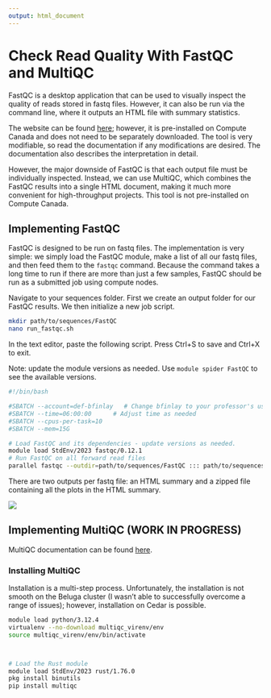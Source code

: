 ```yaml
---
output: html_document
---
```


# Check Read Quality With FastQC and MultiQC

FastQC is a desktop application that can be used to visually inspect the quality
of reads stored in fastq files. However, it can also be run via the command
line, where it outputs an HTML file with summary statistics.

The website can be found [here](https://www.bioinformatics.babraham.ac.uk);
however, it is pre-installed on Compute Canada and does not need to be
separately downloaded. The tool is very modifiable, so read the documentation if
any modifications are desired. The documentation also describes the
interpretation in detail.

However, the major downside of FastQC is that each output file must be
individually inspected. Instead, we can use MultiQC, which combines the FastQC
results into a single HTML document, making it much more convenient for
high-throughput projects. This tool is not pre-installed on Compute Canada.

## Implementing FastQC

FastQC is designed to be run on fastq files. The implementation is very simple:
we simply load the FastQC module, make a list of all our fastq files, and then
feed them to the `fastqc` command. Because the command takes a long time to run
if there are more than just a few samples, FastQC should be run as a submitted
job using compute nodes.

Navigate to your sequences folder. First we create an output folder for our
FastQC results. We then initialize a new job script.

```bash
mkdir path/to/sequences/FastQC
nano run_fastqc.sh
```

In the text editor, paste the following script. Press Ctrl+S to save and Ctrl+X
to exit.

Note: update the module versions as needed. Use `module spider FastQC` to see
the available versions.

```bash
#!/bin/bash

#SBATCH --account=def-bfinlay   # Change bfinlay to your professor's username
#SBATCH --time=06:00:00      # Adjust time as needed
#SBATCH --cpus-per-task=10
#SBATCH --mem=15G 

# Load FastQC and its dependencies - update versions as needed.
module load StdEnv/2023 fastqc/0.12.1
# Run FastQC on all forward read files
parallel fastqc --outdir=path/to/sequences/FastQC ::: path/to/sequences/*_1.fastq.gz
```

There are two outputs per fastq file: an HTML summary and a zipped file
containing all the plots in the HTML summary.

![](fastqc_html.JPG)

## Implementing MultiQC (WORK IN PROGRESS)

MultiQC documentation can be found [here](https://multiqc.info/docs/).

### Installing MultiQC

Installation is a multi-step process. Unfortunately, the installation is not
smooth on the Beluga cluster (I wasn't able to successfully overcome a range of
issues); however, installation on Cedar is possible.

```bash
module load python/3.12.4
virtualenv --no-download multiqc_virenv/env
source multiqc_virenv/env/bin/activate



# Load the Rust module
module load StdEnv/2023 rust/1.76.0
pkg install binutils
pip install multiqc
```
